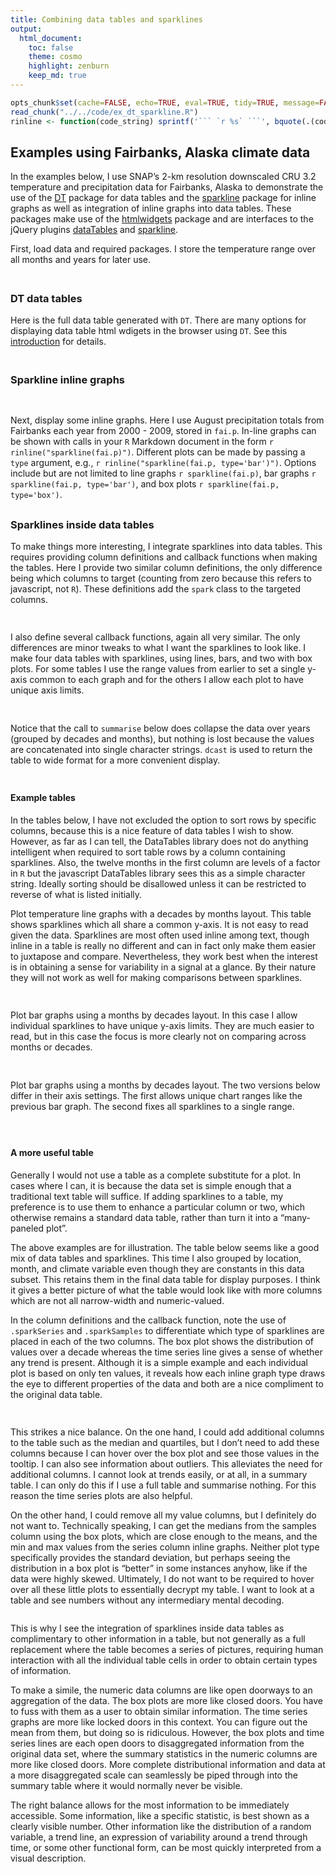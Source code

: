 ```yaml
---
title: Combining data tables and sparklines
output:
  html_document:
    toc: false
    theme: cosmo
    highlight: zenburn
    keep_md: true
---
```


```r
opts_chunk$set(cache=FALSE, echo=TRUE, eval=TRUE, tidy=TRUE, message=FALSE, warning=FALSE)
read_chunk("../../code/ex_dt_sparkline.R")
rinline <- function(code_string) sprintf('``` `r %s` ```', bquote(.(code_string)))
```

##
##
## Examples using Fairbanks, Alaska climate data

In the examples below, I use SNAP's 2-km resolution downscaled CRU 3.2 temperature and precipitation data for Fairbanks, Alaska
to demonstrate the use of the [DT](http://rstudio.github.io/DT/) package for data tables and the [sparkline](https://github.com/htmlwidgets/sparkline) package for inline graphs as well as integration of inline graphs into data tables.
These packages make use of the [htmlwidgets](http://www.htmlwidgets.org/index.html) package and are interfaces to the jQuery plugins [dataTables](https://datatables.net/) and [sparkline](http://omnipotent.net/jquery.sparkline/#s-about).

First, load data and required packages. I store the temperature range over all months and years for later use.

```r
```

##
##
### DT data tables

Here is the full data table generated with `DT`. There are many options for displaying data table html wdigets in the browser using `DT`. See this [introduction](http://rstudio.github.io/DT/) for details.

```r
```

##
##
### Sparkline inline graphs

```r
```

##

Next, display some inline graphs. Here I use August precipitation totals from Fairbanks each year from 2000 - 2009, stored in `fai.p`.
In-line graphs can be shown with calls in your `R` Markdown document in the form `r rinline("sparkline(fai.p)")`.
Different plots can be made by passing a `type` argument, e.g., `r rinline("sparkline(fai.p, type='bar')")`.
Options include but are not limited to line graphs `r sparkline(fai.p)`, bar graphs `r sparkline(fai.p, type='bar')`, and box plots `r sparkline(fai.p, type='box')`.

##
##
### Sparklines inside data tables

To make things more interesting, I integrate sparklines into data tables. This requires providing column definitions and callback functions when making the tables.
Here I provide two similar column definitions, the only difference being which columns to target (counting from zero because this refers to javascript, not `R`).
These definitions add the `spark` class to the targeted columns.

```r
```

##

I also define several callback functions, again all very similar. The only differences are minor tweaks to what I want the sparklines to look like.
I make four data tables with sparklines, using lines, bars, and two with box plots.
For some tables I use the range values from earlier to set a single y-axis common to each graph and for the others I allow each plot to have unique axis limits.

```r
```

##

Notice that the call to `summarise` below does collapse the data over years (grouped by decades and months), but nothing is lost because the values are concatenated into single character strings.
`dcast` is used to return the table to wide format for a more convenient display.

```r
```

##
##
#### Example tables

In the tables below, I have not excluded the option to sort rows by specific columns, because this is a nice feature of data tables I wish to show.
However, as far as I can tell, the DataTables library does not do anything intelligent when required to sort table rows by a column containing sparklines.
Also, the twelve months in the first column are levels of a factor in `R` but the javascript DataTables library sees this as a simple character string.
Ideally sorting should be disallowed unless it can be restricted to reverse of what is listed initially.

Plot temperature line graphs with a decades by months layout.
This table shows sparklines which all share a common y-axis. It is not easy to read given the data.
Sparklines are most often used inline among text, though inline in a table is really no different and can in fact only make them easier to juxtapose and compare.
Nevertheless, they work best when the interest is in obtaining a sense for variability in a signal at a glance.
By their nature they will not work as well for making comparisons between sparklines.

```r
```

##

Plot bar graphs using a months by decades layout. In this case I allow individual sparklines to have unique y-axis limits.
They are much easier to read, but in this case the focus is more clearly not on comparing across months or decades.

```r
```

##

Plot bar graphs using a months by decades layout. The two versions below differ in their axis settings.
The first allows unique chart ranges like the previous bar graph. The second fixes all sparklines to a single range.

```r
```

```r
```

##
##
#### A more useful table

Generally I would not use a table as a complete substitute for a plot. In cases where I can, it is because the data set is simple enough that a traditional text table will suffice.
If adding sparklines to a table, my preference is to use them to enhance a particular column or two, which otherwise remains a standard data table, rather than turn it into a "many-paneled plot".

The above examples are for illustration. The table below seems like a good mix of data tables and sparklines.
This time I also grouped by location, month, and climate variable even though they are constants in this data subset. This retains them in the final data table for display purposes.
I think it gives a better picture of what the table would look like with more columns which are not all narrow-width and numeric-valued.

In the column definitions and the callback function, note the use of `.sparkSeries` and `.sparkSamples` to differentiate which type of sparklines are placed in each of the two columns.
The box plot shows the distribution of values over a decade whereas the time series line gives a sense of whether any trend is present.
Although it is a simple example and each individual plot is based on only ten values,
it reveals how each inline graph type draws the eye to different properties of the data and both are a nice compliment to the original data table.

```r
```

##

This strikes a nice balance. On the one hand, I could add additional columns to the table such as the median and quartiles,
but I don't need to add these columns because I can hover over the box plot and see those values in the tooltip. I can also see information about outliers.
This alleviates the need for additional columns. I cannot look at trends easily, or at all, in a summary table.
I can only do this if I use a full table and summarise nothing. For this reason the time series plots are also helpful.

On the other hand, I could remove all my value columns, but I definitely do not want to.
Technically speaking, I can get the medians from the samples column using the box plots, which are close enough to the means, and the min and max values from the series column inline graphs.
Neither plot type specifically provides the standard deviation, but perhaps seeing the distribution in a box plot is "better" in some instances anyhow, like if the data were highly skewed.
Ultimately, I do not want to be required to hover over all these little plots to essentially decrypt my table.
I want to look at a table and see numbers without any intermediary mental decoding.

```r
```

This is why I see the integration of sparklines inside data tables as complimentary to other information in a table, but not generally as a full replacement where the table becomes a series of pictures,
requiring human interaction with all the individual table cells in order to obtain certain types of information.

To make a simile, the numeric data columns are like open doorways to an aggregation of the data.
The box plots are more like closed doors. You have to fuss with them as a user to obtain similar information.
The time series graphs are more like locked doors in this context. You can figure out the mean from them, but doing so is ridiculous.
However, the box plots and time series lines are each open doors to disaggregated information from the original data set, where the summary statistics in the numeric columns are more like closed doors.
More complete distributional information and data at a more disaggregated scale can seamlessly be piped through into the summary table where it would normally never be visible. 

The right balance allows for the most information to be immediately accessible. Some information, like a specific statistic, is best shown as a clearly visible number.
Other information like the distribution of a random variable, a trend line, an expression of variability around a trend through time, or some other functional form, can be most quickly interpreted from a visual description.
